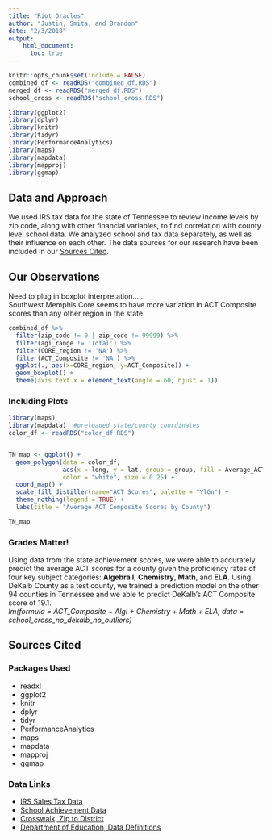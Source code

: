 ---
title: "Riot Oracles"
author: "Justin, Smita, and Brandon"
date: "2/3/2018"
output:
    html_document:
      toc: true
---

```{r reading_data, include=FALSE}
knitr::opts_chunk$set(include = FALSE)
combined_df <- readRDS("combined_df.RDS")
merged_df <- readRDS("merged_df.RDS")
school_cross <- readRDS("school_cross.RDS")
```

```{r libraries, include=FALSE}
library(ggplot2)
library(dplyr)
library(knitr)
library(tidyr)
library(PerformanceAnalytics)  
library(maps)
library(mapdata)
library(mapproj) 
library(ggmap)
```

## Data and Approach
We used IRS tax data for the state of Tennessee to review income levels by zip code, along with other financial variables, to find correlation with county level school data. We analyzed school and tax data separately, as well as their influence on each other. The data sources for our research have been included in our [Sources Cited](#sources-cited). 


## Our Observations
Need to plug in boxplot interpretation......  
Southwest Memphis Core seems to have more variation in ACT Composite scores than any other region in the state. 

```{r act_by_core, echo=TRUE, message=FALSE, warning=FALSE, paged.print=FALSE}
combined_df %>% 
  filter(zip_code != 0 | zip_code != 99999) %>% 
  filter(agi_range != 'Total') %>% 
  filter(CORE_region != 'NA') %>% 
  filter(ACT_Composite != 'NA') %>% 
  ggplot(., aes(x=CORE_region, y=ACT_Composite)) +
  geom_boxplot() +
  theme(axis.text.x = element_text(angle = 60, hjust = 1))

```

### Including Plots  


```{r ACT_county_map, include=FALSE}
library(maps)
library(mapdata)  #preloaded state/county coordinates
color_df <- readRDS("color_df.RDS")


TN_map <- ggplot() +
  geom_polygon(data = color_df,
               aes(x = long, y = lat, group = group, fill = Average_ACT_Composite),
               color = "white", size = 0.25) +
  coord_map() +
  scale_fill_distiller(name="ACT Scores", palette = "YlGn") +
  theme_nothing(legend = TRUE) +
  labs(title = "Average ACT Composite Scores by County")
```

```{r ACT_map, echo=TRUE}
TN_map
```

### Grades Matter!   

Using data from the state achievement scores, we were able to accurately predict the average ACT scores for a county given the proficiency rates of four key subject categories: **Algebra I**, **Chemistry**, **Math**, and **ELA**. Using DeKalb County as a test county, we trained a prediction model on the other 94 counties in Tennessee and we able to predict DeKalb's ACT Composite score of 19.1.  
_lm(formula = ACT_Composite ~ AlgI + Chemistry + Math + ELA, data = school_cross_no_dekalb_no_outliers)_  


## Sources Cited

### Packages Used
*  readxl  
*  ggplot2  
*  knitr  
*  dplyr  
*  tidyr  
*  PerformanceAnalytics  
*  maps  
*  mapdata  
*  mapproj  
*  ggmap  

### Data Links  
*  [IRS Sales Tax Data](https://www.irs.gov/statistics/soi-tax-stats-individual-income-tax-statistics-zip-code-data-soi)    
*  [School Achievement Data](https://www.tn.gov/education/data/data-downloads.html)   
*  [Crosswalk, Zip to District](https://www.tn.gov/education/data/data-downloads.html)  
*  [Department of Education, Data Definitions](https://www.tn.gov/content/dam/tn/education/data/data_definitions.pdf)  